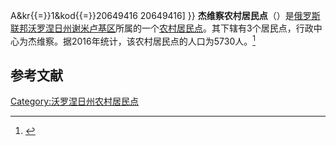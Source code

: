 {{Infobox Settlement
| official_name = 杰维察农村居民点
| native_name = Девицкое сельское поселение
| settlement_type = [[农村居民点|农村居民点]]
| subdivision_type = [[国家|国家]]
| subdivision_type1 = [[州_(俄罗斯)|州]]
| subdivision_type2 = [[区_(苏联)|区]]
| subdivision_name = {{RUS}}
| subdivision_name1 = [[沃罗涅日州|沃罗涅日州]]
| subdivision_name2 = [[谢米卢基区|谢米卢基区]]
| seat_type = 行政中心
| seat = 杰维察
| population_as_of=2016
| population_footnotes = <ref name=stat />
| population_total = 5730
| coordinates_display = inline,title
| latd =  | latm =  | lats =  | latNS = N
| longd =  | longm =  | longs =  | longEW = E
| timezone = [[莫斯科时间|MSK]]
| utc_offset = +3
| blank_name = [[俄罗斯市政土地区划代码|OKTMO编码]]
| blank_info = [http://classif.spb.ru/classificators/view/tma.php?st{{=}}A&kr{{=}}1&kod{{=}}20649416 20649416]
}}
'''杰维察农村居民点'''（{{lang-ru|Девицкое сельское поселение}}）是[[俄罗斯联邦|俄罗斯联邦]][[沃罗涅日州|沃罗涅日州]][[谢米卢基区|谢米卢基区]]所属的一个[[农村居民点|农村居民点]]。其下辖有3个居民点，行政中心为杰维察。据2016年统计，该农村居民点的人口为5730人。<ref name=stat>{{cite web | url = http://www.gks.ru/free_doc/doc_2016/bul_dr/mun_obr2016.rar | title = Численность населения Российской Федерации по муниципальным образованиям на 1 января 2016 года | language = ru | access-date = 2017-01-02 | archive-date = 2018-09-11 | archive-url = https://web.archive.org/web/20180911161609/http://www.gks.ru/free_doc/doc_2016/bul_dr/mun_obr2016.rar | dead-url = no }}</ref>

== 参考文献 ==
{{reflist}}

{{Russia-stub}}

[[Category:沃罗涅日州农村居民点|Category:沃罗涅日州农村居民点]]